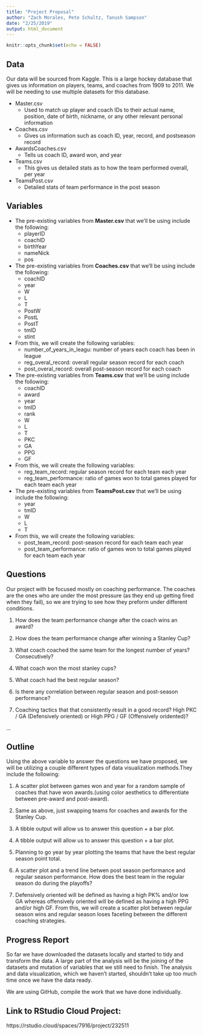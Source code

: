 ```yaml
---
title: "Project Proposal"
author: "Zach Morales, Pete Schultz, Tanush Sampson"
date: "2/25/2019"
output: html_document
---
```


```r
knitr::opts_chunk$set(echo = FALSE)
```

## Data

Our data will be sourced from Kaggle. This is a large hockey database that gives us information on players, teams, and coaches from 1909 to 2011. We will be needing to use multiple datasets for this database.  

* Master.csv  
  + Used to match up player and coach IDs to their actual name, position, date of birth, nickname, or any other relevant personal information  
* Coaches.csv  
  + Gives us information such as coach ID, year, record, and postseason record  
* AwardsCoaches.csv  
  + Tells us coach ID, award won, and year  
* Teams.csv  
  + This gives us detailed stats as to how the team performed overall, per year  
* TeamsPost.csv  
  + Detailed stats of team performance in the post season  


## Variables

* The pre-existing variables from **Master.csv** that we'll be using include the following:  
  + playerID  
  + coachID  
  + birthYear  
  + nameNick  
  + pos  
  
* The pre-existing variables from **Coaches.csv** that we'll be using include the following:  
  + coachID  
  + year  
  + W  
  + L  
  + T  
  + PostW  
  + PostL  
  + PostT  
  + tmID  
  + stint  
  
* From this, we will create the following variables:
  + number_of_years_in_leagu: number of years each coach has been in league
  + reg_overal_record:  overall regular season record for each coach
  + post_overal_record: overall post-season record for each coach
  
* The pre-existing variables from **Teams.csv** that we'll be using include the following:  
  + coachID  
  + award  
  + year  
  + tmID  
  + rank  
  + W  
  + L  
  + T  
  + PKC  
  + GA  
  + PPG 
  + GF

* From this, we will create the following variables:  
  + reg_team_record:  regular season record for each team each year  
  + reg_team_performance: ratio of games won to total games played for each team each year  
  
* The pre-existing variables from **TeamsPost.csv** that we'll be using include the following:  
  + year  
  + tmID  
  + W  
  + L  
  + T
  
* From this, we will create the following variables:  
  + post_team_record:  post-season record for each team each year 
  + post_team_performance: ratio of games won to total games played for each team each year  
  
## Questions

Our project with be focused mostly on coaching performance. The coaches are the ones who are under the most pressure (as they end up getting fired when they fail), so we are trying to see how they preform under different conditions.  

1. How does the team performance change after the coach wins an award?  

2. How does the team performance change after winning a Stanley Cup?  

3. What coach coached the same team for the longest number of years?   Consecutively?

4. What coach won the most stanley cups?  

5. What coach had the best regular season?  

6. Is there any correlation between regular season and post-season performance?  

7. Coaching tactics that that consistently result in a good record?  High PKC / GA (Defensively oriented) or High PPG / GF (Offensively oridented)?  

...

## Outline

Using the above variable to answer the questions we have proposed, we will be utilizing a couple different types of data visualization methods.They include the following:  

1. A scatter plot between games won and year for a random sample of coaches that have won awards.(using color aesthetics to differentiate between pre-award and post-award).  

2. Same as above, just swapping teams for coaches and awards for the Stanley Cup.  

3. A tibble output will allow us to answer this question + a bar plot.  

4. A tibble output will allow us to answer this question + a bar plot. 

5. Planning to go year by year plotting the teams that have the best regular season point total. 

6. A scatter plot and a trend line betwen post season performance and regular season performance. How does the best team in the regular season do during the playoffs?  

7. Defensively oriented will be defined as having a  high PK% and/or low GA whereas offensively oriented will be defined as having a high PPG and/or high GF. From this, we will create a scatter plot between regular season wins and regular season loses faceting between the different coaching strategies.  

## Progress Report 

So far we have downloaded the datasets locally and started to tidy and transform the data. A large part of the analysis will be the joining of the datasets and mutation of variables that we still need to finish. The analysis and data visualization, which we haven't started, shouldn't take up too much time once we have the data ready.  

We are using GitHub, compile the work that we have done individually.  

## Link to RStudio Cloud Project:

https://rstudio.cloud/spaces/7916/project/232511